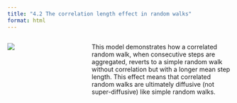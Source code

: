 ```yaml
---
title: "4.2 The correlation length effect in random walks"
format: html
---
```


:::: {.columns}
::: {.column width=35%}
[![](4.2-correlation-length-walks.png)](4.2-correlation-length-walks.nlogo)
:::

::: {.column width=65%}
This model demonstrates how a correlated random walk, when consecutive steps are aggregated, reverts to a simple random walk without correlation but with a longer mean step length. This effect means that correlated random walks are ultimately diffusive (not super-diffusive) like simple random walks.
:::
::::